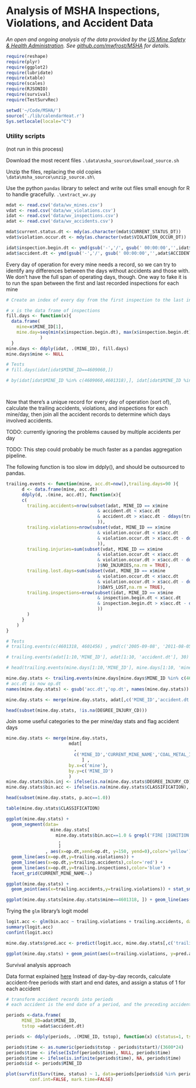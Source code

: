 Analysis of MSHA Inspections, Violations, and Accident Data
========================================================

_An open and ongoing analysis of the data provided by the [US Mine Safety & Health Administration](http://www.msha.gov/OpenGovernmentData/OGIMSHA.asp). See [github.com/mwfrost/MSHA](https://github.com/mwfrost/MSHA) for details._

```r
require(reshape)
require(plyr)
require(ggplot2)
require(lubridate)
require(xtable)
require(scales)
require(RJSONIO)
require(survival)
require(TestSurvRec)

setwd('~/Code/MSHA/')
source('./lib/calendarHeat.r')
Sys.setlocale(locale="C")
```

### Utility scripts
(not run in this process)

Download the most recent files
`.\data\msha_source\download_source.sh`

Unzip the files, replacing the old copies
`\data\msha_source\unzip_source.sh\`

Use the python `pandas` library to select and write out files small enough for R to handle gracefully.
`.\extract_wv.py`

```r
mdat <- read.csv('data/wv_mines.csv')
vdat <- read.csv('data/wv_violations.csv')
idat <- read.csv('data/wv_inspections.csv')
adat <- read.csv('data/wv_accidents.csv')
```

```r

mdat$current.status.dt <- mdy(as.character(mdat$CURRENT_STATUS_DT))
vdat$violation.occur.dt <- mdy(as.character(vdat$VIOLATION_OCCUR_DT))

idat$inspection.begin.dt <- ymd(gsub('-','/', gsub(' 00:00:00','',idat$INSPECTION_BEGIN_DT)))
adat$accident.dt <- ymd(gsub('-','/', gsub(' 00:00:00','',adat$ACCIDENT_DT)))

```



Every day of operation for every mine needs a record, so we can try to identify any differences between the days without accidents and those with. We don't have the full span of operating days, though. One way to fake it is to run the span between the first and last recorded inspections for each mine

```r
# Create an index of every day from the first inspection to the last inspection

# x is the data frame of inspections
fill.days <- function(x){
  data.frame(
    mine=x$MINE_ID[1],
    mine.day=seq(min(x$inspection.begin.dt), max(x$inspection.begin.dt), by ="day")
             )
  }
mine.days <- ddply(idat, .(MINE_ID), fill.days) 
mine.days$mine <- NULL

# Tests
# fill.days(idat[idat$MINE_ID==4609060,])

# by(idat[idat$MINE_ID %in% c(4609060,4601318),], idat[idat$MINE_ID %in% c(4609060,4601318),'MINE_ID'], fill.days)




```

Now that there's a unique record for every day of operation (sort of), calculate the trailing accidents, violations, and inspections for each mine/day, then join all the accident records to determine which days involved accidents.

TODO: currently ignoring the problems caused by multiple accidents per day

TODO: This step could probably be much faster as a pandas aggregation pipeline.

The following function is too slow im ddply(), and should be outsourced to pandas. 
```r

trailing.events <- function(mine, acc.dt=now(),trailing.days=90 ){
      d <- data.frame(mine, acc.dt)
      ddply(d, .(mine, acc.dt), function(x){ 
      c(
        trailing.accidents=nrow(subset(adat, MINE_ID == x$mine 
                                   & accident.dt < x$acc.dt
                                   & accident.dt > x$acc.dt - ddays(trailing.days)
                                   )),
        trailing.violations=nrow(subset(vdat, MINE_ID == x$mine 
                                   & violation.occur.dt < x$acc.dt
                                   & violation.occur.dt > x$acc.dt - ddays(trailing.days)
                                   )),
        trailing.injuries=sum(subset(vdat, MINE_ID == x$mine 
                                   & violation.occur.dt < x$acc.dt
                                   & violation.occur.dt > x$acc.dt - ddays(trailing.days)
                                   )$NO_INJURIES,na.rm = TRUE),  
        trailing.lost.days=sum(subset(vdat, MINE_ID == x$mine 
                                   & violation.occur.dt < x$acc.dt
                                   & violation.occur.dt > x$acc.dt - ddays(trailing.days)
                                   )$DAYS_LOST,na.rm = TRUE), 
        trailing.inspections=nrow(subset(idat, MINE_ID == x$mine 
                                   & inspection.begin.dt < x$acc.dt
                                   & inspection.begin.dt > x$acc.dt - ddays(trailing.days)
                                   ))       
        )
      }
    )
}

# Tests
# trailing.events(c(4601318, 4601456) , ymd(c('2005-09-08', '2011-08-05')), 30)

# trailing.events(adat[1:10,'MINE_ID'], adat[1:10, 'accident.dt'], 30)

```

```r
# head(trailing.events(mine.days[1:10,'MINE_ID'], mine.days[1:10, 'mine.day'], 30))

mine.day.stats <- trailing.events(mine.days[mine.days$MINE_ID %in% c(4609060,4601318),'MINE_ID'], mine.days[mine.days$MINE_ID %in% c(4609060,4601318), 'mine.day'], 30)
# acc.dt is now op.dt
names(mine.day.stats) <- gsub('acc.dt','op.dt', names(mine.day.stats))

mine.day.stats <- merge(mine.day.stats, adat[,c('MINE_ID','accident.dt','DEGREE_INJURY_CD','CLASSIFICATION')], by.x=c('mine','op.dt'), by.y=c('MINE_ID','accident.dt'), all.x=TRUE)

head(subset(mine.day.stats, !is.na(DEGREE_INJURY_CD)))
```



Join some useful categories to the per mine/day stats and flag accident days

```r
mine.day.stats <- merge(mine.day.stats, 
                        mdat[
                          ,
                          c('MINE_ID','CURRENT_MINE_NAME','COAL_METAL_IND','CURRENT_OPERATOR_NAME','CURRENT_CONTROLLER_NAME','STATE','FIPS_CNTY_NM','NO_EMPLOYEES')
                             ] ,
                        by.x=c('mine'),
                        by.y=c('MINE_ID')
                        )
mine.day.stats$bin.inj <- ifelse(is.na(mine.day.stats$DEGREE_INJURY_CD), 0, 1)
mine.day.stats$bin.acc <- ifelse(is.na(mine.day.stats$CLASSIFICATION), 0, 1)

head(subset(mine.day.stats, p.acc==1.0))
```

```r
table(mine.day.stats$CLASSIFICATION)

ggplot(mine.day.stats) + 
  geom_segment(data=
                 mine.day.stats[
                   mine.day.stats$bin.acc==1.0 & grepl('FIRE |IGNITION', mine.day.stats$CLASSIFICATION)
                    ,
                    ]
               , aes(x=op.dt,xend=op.dt, y=150, yend=0),color='yellow') +
  geom_line(aes(x=op.dt,y=trailing.violations)) + 
  geom_line(aes(x=op.dt,y=trailing.accidents),color='red') +
  geom_line(aes(x=op.dt,y=trailing.inspections),color='blue') +
  facet_grid(CURRENT_MINE_NAME~.) 

ggplot(mine.day.stats) + 
  geom_point(aes(x=trailing.accidents,y=trailing.violations)) + stat_smooth(aes(x=trailing.accidents,y=trailing.violations))

ggplot(mine.day.stats[mine.day.stats$mine==4601318, ]) + geom_line(aes(x=op.dt, y=trailing.violations), color='red') 

```

Trying the `glm` library's logit model

```r
logit.acc <- glm(bin.acc ~ trailing.violations + trailing.accidents, data = mine.day.stats, family = "binomial")
summary(logit.acc)
confint(logit.acc)

mine.day.stats$pred.acc <- predict(logit.acc, mine.day.stats[,c('trailing.violations','trailing.accidents')])

ggplot(mine.day.stats) + geom_point(aes(x=trailing.violations, y=pred.acc, color=trailing.accidents))

```

Survival analysis approach

Data format explained [here](http://stats.stackexchange.com/questions/59636/how-do-you-prepare-longitudinal-data-for-survival-analysis)
Instead of day-by-day records, calculate accident-free periods with start and end dates, and assign a status of 1 for each accident

```r
# transform accident records into periods
# each accident is the end date of a period, and the preceding accident is the maximum date less than it

periods <-data.frame(
      MINE_ID=adat$MINE_ID, 
      tstop =adat$accident.dt)

periods <- ddply(periods, .(MINE_ID, tstop), function(x) c(status=1, tstart=max(periods[periods$MINE_ID==x$MINE_ID & periods$tstop < x$tstop,'tstop'])))

periods$time <- as.numeric(periods$tstop - periods$tstart)/(3600*24)
periods$time <- ifelse(IsInf(periods$time), NULL, periods$time)
periods$time <- ifelse(is.infinite(periods$time), NA, periods$time)
periods$id <- periods$MINE_ID

plot(survfit(Surv(time, status) ~ 1, data=periods[periods$id %in% periods[1:20,'id'],] ), 
         conf.int=FALSE, mark.time=FALSE)

```

